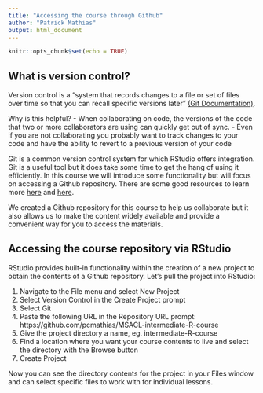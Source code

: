 ```yaml
---
title: "Accessing the course through Github"
author: "Patrick Mathias"
output: html_document
---
```


```r
knitr::opts_chunk$set(echo = TRUE)
```

## What is version control?

Version control is a "system that records changes to a file or set of files over time so that you can recall specific versions later" [(Git Documentation)](https://git-scm.com/book/en/v2/Getting-Started-About-Version-Control). 

Why is this helpful?
- When collaborating on code, the versions of the code that two or more collaborators are using can quickly get out of sync.
- Even if you are not collaborating you probably want to track changes to your code and have the ability to revert to a previous version of your code

Git is a common version control system for which RStudio offers integration. Git is a useful tool but it does take some time to get the hang of using it efficiently. In this course we will introduce some functionality but will focus on accessing a Github repository. There are some good resources to learn more [here](https://swcarpentry.github.io/git-novice/01-basics/) and [here](https://git-scm.com/book/en/v2/Getting-Started-About-Version-Control).

We created a Github repository for this course to help us collaborate but it also allows us to make the content widely available and provide a convenient way for you to access the materials.

## Accessing the course repository via RStudio

RStudio provides built-in functionality within the creation of a new project to obtain the contents of a Github repository. Let's pull the project into RStudio:

1. Navigate to the File menu and select New Project
2. Select Version Control in the Create Project prompt
3. Select Git
4. Paste the following URL in the Repository URL prompt: https://github.com/pcmathias/MSACL-intermediate-R-course
5. Give the project directory a name, eg. intermediate-R-course
6. Find a location where you want your course contents to live and select the directory with the Browse button
7. Create Project

Now you can see the directory contents for the project in your Files window and can select specific files to work with for individual lessons.